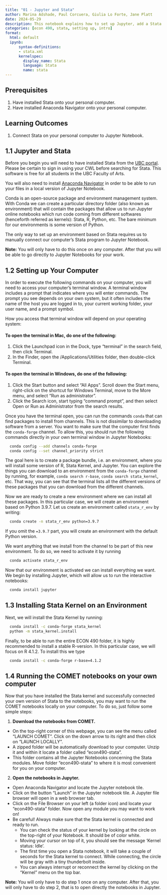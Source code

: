 ```yaml
---
title: "01 - Jupyter and Stata"
author: Marina Adshade, Paul Corcuera, Giulia Lo Forte, Jane Platt
date: 2024-05-29
description: This notebook explains how to set up Jupyter, add a Stata Kernel, and connect to COMET. It is the first step to take when embarking on a research project.
categories: [econ 490, stata, setting up, intro]
format: 
  html: default
  ipynb:
      syntax-definitions: 
      - stata.xml
      kernelspec: 
        display_name: Stata
        language: Stata
        name: stata
---
```


## Prerequisites 

1. Have installed Stata onto your personal computer.
2. Have installed Anaconda Navigator onto your personal computer.

## Learning Outcomes


1. Connect Stata on your personal computer to Jupyter Notebook.


## 1.1 Jupyter and Stata

Before you begin you will need to have installed Stata from the [UBC portal](https://ubc.onthehub.com/WebStore/Welcome.aspx). Please be certain to sign in using your CWL before searching for Stata. This software is free for all students in the UBC Faculty of Arts. 

You will also need to install [Anaconda Navigator](https://www.anaconda.com/) in order to be able to run your files in a local version of Jupyter Notebook.

Conda is an open-source package and environment management system. With Conda we can create a particular directory folder (also known as environment) that will contain the packages that allow us to run Jupyter online notebooks which run code coming from different softwares (henceforth referred as kernels): Stata, R, Python, etc. The bare minimum for our environments is some version of Python. 

The only way to set up an environment based on Stata requires us to manually connect our computer's Stata program to Jupyter Notebook.

<div class="alert alert-info">

**Note:** You will only have to do this once on any computer. After that you will be able to go directly to Jupyter Notebooks for your work. </div>

## 1.2 Setting up Your Computer 

In order to execute the following commands on your computer, you will need to access your computer's terminal window. A terminal window includes a prompt that indicates where you will enter commands. The prompt you see depends on your own system, but it often includes the name of the host you are logged in to, your current working folder, your user name, and a prompt symbol.

How you access that terminal window will depend on your operating system:

#### To open the terminal in Mac, do one of the following:

1. Click the Launchpad icon in the Dock, type "terminal" in the search field, then click Terminal.
2. In the Finder, open the /Applications/Utilities folder, then double-click Terminal.

#### To open the terminal in Windows, do one of the following:

1. Click the Start button and select "All Apps". Scroll down the Start menu, right-click on the shortcut for Windows Terminal, move to the More menu, and select "Run as administrator".  
2. Click the Search icon, start typing "command prompt", and then select Open or Run as Administrator from the search results. 

Once you have the terminal open, you can run the commands `conda` that can find packages to install from channels. This is not dissimilar to downloading software from a server. You want to make sure that the computer first finds the `conda-forge` channel. To allow this, you should run the following commands directly in your own terminal window in Jupyter Notebooks:

```bash
  conda config --add channels conda-forge
  conda config --set channel_priority strict
```

The goal here is to create a package bundle, i.e. an environment, where you will install some version of R, Stata Kernel, and Jupyter. You can explore the things you can download to an environment from the  `conda-forge` channel by running, for example, `conda search r-base`, `conda search stata_kernel`, etc. That way, you can see that the terminal lists all the different versions of these packages that you can download from the different channels. 

Now we are ready to create a new environment where we can install all these packages. In this particular case, we will create an environment based on Python 3.9.7. Let us create an environment called `stata_r_env` by writing:

```bash
  conda create -n stata_r_env python=3.9.7
```

If you omit the `=3.9.7` part, you will create an environment with the default Python version. 

We want anything that we install from the channel to be part of this new environment. To do so, we need to activate it by running

```bash
  conda activate stata_r_env
```

Now that our environment is activated we can install everything we want. We begin by installing Jupyter, which will allow us to run the interactive notebooks:

```bash
  conda install jupyter
```

## 1.3 Installing Stata Kernel on an Environment

Next, we will install the Stata Kernel by running:

```bash
  conda install -c conda-forge stata_kernel
  python -m stata_kernel.install
```

Finally, to be able to run the entire ECON 490 folder, it is highly recommended to install a stable R-version. In this particular case, we will focus on R 4.1.2. To install this we type

```bash
  conda install -c conda-forge r-base=4.1.2  
```

## 1.4 Running the COMET notebooks on your own computer
Now that you have installed the Stata kernel and successfully connected your own version of Stata to the notebooks, you may want to run the COMET notebooks locally on your computer.
To do so, just follow some simple steps:

1. **Download the notebooks from COMET.** 
- On the top-right corner of this webpage, you can see the menu called "LAUNCH COMET". Click on the down arrow to its right and then click on "LAUNCH LOCALLY". 
- A zipped folder will be automatically download to your computer. Unzip it and within it locate a folder called "econ490-stata". 
- This folder contains all the Jupyter Notebooks concerning the Stata modules. Move folder "econ490-stata" to where it is most convenient for you on your computer.
2. **Open the notebooks in Jupyter.** 
- Open Anaconda Navigator and locate the Jupyter notebook tile. 
- Click on the button "Launch" in the Jupyter notebook tile. A Jupyter file browser will open in a web browser tab. 
- Click on the File Browser on your left (a folder icon) and locate your "econ490-stata" folder. Now open any module you may want to work on!
- Be careful! Always make sure that the Stata kernel is connected and ready to run. 
  - You can check the status of your kernel by looking at the circle on the top-right of your Notebook. It should be of color white. 
  - Moving your cursor on top of it, you should see the message 'Kernel status: Idle'. 
  - The first time you open a Stata notebook, it will take a couple of seconds for the Stata kernel to connect. While connecting, the circle will be gray with a tiny thunderbolt inside. 
  - You can always interrupt or reconnect the kernel by clicking on the "Kernel" menu on the top bar.

<div class="alert alert-info">

**Note:** You will only have to do step 1 once on any computer. After that, you will only have to do step 2, that is to open directly the notebooks in Jupyter. </div>

